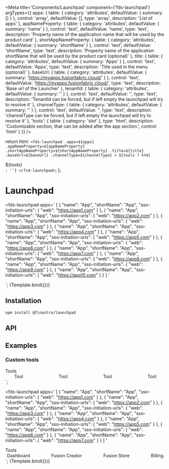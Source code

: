 

<Meta
  title='Components/Launchpad'
  component={'fds-launchpad'}
  argTypes={{
    apps: {
      table: {
        category: 'attributes',
        defaultValue: { summary: [] }
      },
      control: 'array',
      defaultValue: [],
      type: 'array',
      description: 'List of apps'
    },
    appNameProperty: {
      table: {
        category: 'attributes',
        defaultValue: { summary: 'name' }
      },
      control: 'text',
      defaultValue: 'name',
      type: 'text',
      description: 'Property name of the application name that will be used by the product card'
    },
    shortAppNameProperty: {
      table: {
        category: 'attributes',
        defaultValue: { summary: 'shortName' }
      },
      control: 'text',
      defaultValue: 'shortName',
      type: 'text',
      description: 'Property name of the application shortName that will be used by the product card (optional)'
    },
    title: {
      table: {
        category: 'attributes',
        defaultValue: { summary: 'Apps' }
      },
      control: 'text',
      defaultValue: 'Apps',
      type: 'text',
      description: 'Title used in the menu (optional)'
    },
    baseUrl: {
      table: {
        category: 'attributes',
        defaultValue: { summary: 'https://myapps.fusionfabric.cloud/' }
      },
      control: 'text',
      defaultValue: 'https://myapps.fusionfabric.cloud/',
      type: 'text',
      description: 'Base url of the Launcher'
    },
    tenantId: {
      table: {
        category: 'attributes',
        defaultValue: { summary: '' }
      },
      control: 'text',
      defaultValue: '',
      type: 'text',
      description: 'TenantId can be forced, but if left empty the launchpad will try to resolve it'
    },
    channelType: {
      table: {
        category: 'attributes',
        defaultValue: { summary: '' }
      },
      control: 'text',
      defaultValue: '',
      type: 'text',
      description: 'channelType can be forced, but if left empty the launchpad will try to resolve it'
    },
    'tools': {
      table: {
        category: 'slot'
      },
      type: 'html',
      description: 'Customizable section, that can be added after the app section.',
      control: 'html'
    }
  }}
/>

  return html`
    <fds-launchpad
      .apps=${apps}
      .appNameProperty=${appNameProperty}
      .shortAppNameProperty=${shortAppNameProperty}
      .title=${title}
      .baseUrl=${baseUrl}
      .channelType=${channelType}
    >
      ${tools ? html`<div slot='tools'>${tools}</div>` : ''}
    </fsd-launchpad>
  `;
};

# Launchpad

<fds-launchpad
  apps='
    [
      {
        "name": "App",
        "shortName": "App",
        "sso-initiation-urls": {
          "web": "https://app1.com"
        }
      },
      {
        "name": "App",
        "shortName": "App",
        "sso-initiation-urls": {
          "web": "https://app2.com"
        }
      },
      {
        "name": "App",
        "shortName": "App",
        "sso-initiation-urls": {
          "web": "https://app3.com"
        }
      },
      {
        "name": "App",
        "shortName": "App",
        "sso-initiation-urls": {
          "web": "https://app4.com"
        }
      },
      {
        "name": "App",
        "shortName": "App",
        "sso-initiation-urls": {
          "web": "https://app5.com"
        }
      },
      {
        "name": "App",
        "shortName": "App",
        "sso-initiation-urls": {
          "web": "https://app6.com"
        }
      },
      {
        "name": "App",
        "shortName": "App",
        "sso-initiation-urls": {
          "web": "https://app7.com"
        }
      },
      {
        "name": "App",
        "shortName": "App",
        "sso-initiation-urls": {
          "web": "https://app8.com"
        }
      },
      {
        "name": "App",
        "shortName": "App",
        "sso-initiation-urls": {
          "web": "https://app9.com"
        }
      },
      {
        "name": "App",
        "shortName": "App",
        "sso-initiation-urls": {
          "web": "https://app10.com"
        }
      }
    ]
  '
>
</fds-launchpad>
`;

<Canvas>
  <Story
    name='Default'
    height="700px"
    args={{ apps: [{'name':'App','shortName':'App','sso-initiation-urls':{'web':'https://app1.com'}},{'name':'App','shortName':'App','sso-initiation-urls':{'web':'https://app2.com'}},{'name':'App','shortName':'App','sso-initiation-urls':{'web':'https://app3.com'}},{'name':'App','shortName':'App','sso-initiation-urls':{'web':'https://app4.com'}},{'name':'App','shortName':'App','sso-initiation-urls':{'web':'https://app5.com'}},{'name':'App','shortName':'App','sso-initiation-urls':{'web':'https://app6.com'}},{'name':'App','shortName':'App','sso-initiation-urls':{'web':'https://app7.com'}},{'name':'App','shortName':'App','sso-initiation-urls':{'web':'https://app8.com'}},{'name':'App','shortName':'App','sso-initiation-urls':{'web':'https://app9.com'}},{'name':'App','shortName':'App','sso-initiation-urls':{'web':'https://app10.com'}}] }}
    parameters={{
      docs: {
        source: {
          code: defaultCode
        }
      }
    }}
  >
    {Template.bind({})}
  </Story>
</Canvas>

## Installation

```
npm install @finastra/launchpad

```

## API

<ArgsTable of='.' story='^' />

## Examples

### Custom tools

<style>
  .tools-title {
    font: var(--fds-headline-4);
    padding-bottom: var(--fds-spacing-3);
  }
  .tools-list {
    display: grid;
    grid-template-columns: auto auto auto auto;
    grid-row-gap: 32px;
    grid-column-gap: 56px;
    padding-top: var(--fds-spacing-3);
    padding-bottom: var(--fds-spacing-3);
  }
  .tools-item {
    display: flex;
    flex-direction: column;
    align-items: center;
    justify-content: center;
    cursor: pointer;
  }
  .tools-name {
    font: var(--fds-subtitle-3);
    color: var(--fds-on-surface);
    padding-top: var(--fds-spacing-2);
    text-align: center;
  }
</style>
<div class='tools-title'>Tools</div>
<div class='tools-list'>
  <div>
    <fds-app-card class='tools-item' label='Tool' extraDense primary></fds-app-card>
    <div class='tools-name'>Tool</div>
  </div>
  <div>
    <fds-app-card class='tools-item' label='Tool' extraDense primary></fds-app-card>
    <div class='tools-name'>Tool</div>
  </div>
  <div>
    <fds-app-card class='tools-item' label='Tool' extraDense primary></fds-app-card>
    <div class='tools-name'>Tool</div>
  </div>
  <div>
    <fds-app-card class='tools-item' label='Tool' extraDense primary></fds-app-card>
    <div class='tools-name'>Tool</div>
  </div>
</div>
`;

<style>
  .tools-title {
    font: var(--fds-headline-4);
    padding-bottom: var(--fds-spacing-3);
  }
  .tools-list {
    display: grid;
    grid-template-columns: auto auto auto auto;
    grid-row-gap: 32px;
    grid-column-gap: 56px;
    padding-top: var(--fds-spacing-3);
    padding-bottom: var(--fds-spacing-3);
  }
  .tools-item {
    display: flex;
    flex-direction: column;
    align-items: center;
    justify-content: center;
    cursor: pointer;
  }
  .tools-name {
    font: var(--fds-subtitle-3);
    color: var(--fds-on-surface);
    padding-top: var(--fds-spacing-2);
    text-align: center;
  }
</style>
<fds-launchpad
  apps='
    [
      {
        "name": "App",
        "shortName": "App",
        "sso-initiation-urls": {
          "web": "https://app1.com"
        }
      },
      {
        "name": "App",
        "shortName": "App",
        "sso-initiation-urls": {
          "web": "https://app2.com"
        }
      },
      {
        "name": "App",
        "shortName": "App",
        "sso-initiation-urls": {
          "web": "https://app3.com"
        }
      },
      {
        "name": "App",
        "shortName": "App",
        "sso-initiation-urls": {
          "web": "https://app4.com"
        }
      },
      {
        "name": "App",
        "shortName": "App",
        "sso-initiation-urls": {
          "web": "https://app5.com"
        }
      },
      {
        "name": "App",
        "shortName": "App",
        "sso-initiation-urls": {
          "web": "https://app6.com"
        }
      },
      {
        "name": "App",
        "shortName": "App",
        "sso-initiation-urls": {
          "web": "https://app7.com"
        }
      }
    ]
  '
>
  <div slot="tools">
    <div class="tools-title">Tools</div>
    <div class='tools-list'>
      <div>
        <fds-app-card class='tools-item' label="Dashboard" extraDense primary></fds-app-card>
        <div class="tools-name">Dashboard</div>
      </div>
      <div>
        <fds-app-card class='tools-item' label="Fusion Creator" extraDense primary></fds-app-card>
        <div class="tools-name">Fusion Creator</div>
      </div>
      <div>
        <fds-app-card class='tools-item' label="Fusion Store" extraDense primary></fds-app-card>
        <div class="tools-name">Fusion Store</div>
      </div>
      <div>
        <fds-app-card class='tools-item' label="Billing" extraDense primary></fds-app-card>
        <div class="tools-name">Billing</div>
      </div>
    </div>
  </div>
</fds-launchpad>
`;

<Canvas>
  <Story
    name='Custom tools'
    height="700px"
    args={
      {
        apps: [{'name':'App','shortName':'App','sso-initiation-urls':{'web':'https://app1.com'}},{'name':'App','shortName':'App','sso-initiation-urls':{'web':'https://app2.com'}},{'name':'App','shortName':'App','sso-initiation-urls':{'web':'https://app3.com'}},{'name':'App','shortName':'App','sso-initiation-urls':{'web':'https://app4.com'}},{'name':'App','shortName':'App','sso-initiation-urls':{'web':'https://app5.com'}},{'name':'App','shortName':'App','sso-initiation-urls':{'web':'https://app6.com'}},{'name':'App','shortName':'App','sso-initiation-urls':{'web':'https://app7.com'}}],
        tools: customeCard
      }
    }
    parameters={{
      docs: {
        source: {
          code: customCode
        }
      }
    }}
  >
    {Template.bind({})}
  </Story>
</Canvas>
